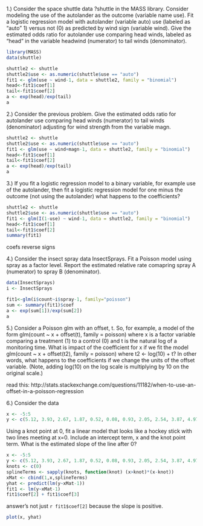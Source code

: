 1.) Consider the space shuttle data ?shuttle in the MASS library. Consider modeling the use of the 
autolander as the outcome (variable name use). Fit a logistic regression model with autolander 
(variable auto) use (labeled as "auto" 1) versus not (0) as predicted by wind sign (variable wind). 
Give the estimated odds ratio for autolander use comparing head winds, labeled as "head" in the 
variable headwind (numerator) to tail winds (denominator). 

```r
library(MASS)
data(shuttle)

shuttle2 <- shuttle
shuttle2$use <- as.numeric(shuttle$use == "auto")
fit1 <- glm(use ~ wind-1, data = shuttle2, family = "binomial")
head<-fit1$coef[1]
tail<-fit1$coef[2]
a <- exp(head)/exp(tail)
a
```

2.) Consider the previous problem. Give the estimated odds ratio for autolander use comparing head winds (numerator) to tail winds (denominator) adjusting for wind strength from the variable magn.

```r
shuttle2 <- shuttle
shuttle2$use <- as.numeric(shuttle$use == "auto")
fit1 <- glm(use ~ wind+magn-1, data = shuttle2, family = "binomial")
head<-fit1$coef[1]
tail<-fit1$coef[2]
a <- exp(head)/exp(tail)
a
```

3.)  If you fit a logistic regression model to a binary variable, for example use of the autolander, then fit a logistic regression model for one minus the outcome (not using the autolander) what happens to the coefficients?

```r
shuttle2 <- shuttle
shuttle2$use <- as.numeric(shuttle$use == "auto")
fit1 <- glm(I(1-use) ~ wind-1, data = shuttle2, family = "binomial")
head<-fit1$coef[1]
tail<-fit1$coef[2]
summary(fit1)
```

coefs reverse signs

4.)  Consider the insect spray data InsectSprays. Fit a Poisson model using spray as a factor level. Report the estimated relative rate comapring spray A (numerator) to spray B (denominator).

```r
data(InsectSprays)
i <- InsectSprays

fit1<-glm(i$count~i$spray-1, family="poisson")
sum <- summary(fit1)$coef
a <- exp(sum[1])/exp(sum[2])
a
```

5.)  Consider a Poisson glm with an offset, t. So, for example, a model of the form glm(count ~ x + offset(t), family = poisson) where x is a factor variable comparing a treatment (1) to a control (0) and t is the natural log of a monitoring time. What is impact of the coefficient for x if we fit the model glm(count ~ x + offset(t2), family = poisson) where t2 <- log(10) + t? In other words, what happens to the coefficients if we change the units of the offset variable. (Note, adding log(10) on the log scale is multiplying by 10 on the original scale.)

read this:  http://stats.stackexchange.com/questions/11182/when-to-use-an-offset-in-a-poisson-regression

6.)  Consider the data
```r
x <- -5:5
y <- c(5.12, 3.93, 2.67, 1.87, 0.52, 0.08, 0.93, 2.05, 2.54, 3.87, 4.97)
```

Using a knot point at 0, fit a linear model that looks like a hockey stick with two lines meeting at x=0. Include an intercept term, x and the knot point term. What is the estimated slope of the line after 0?

```r
x <- -5:5
y <- c(5.12, 3.93, 2.67, 1.87, 0.52, 0.08, 0.93, 2.05, 2.54, 3.87, 4.97)
knots <- c(0)
splineTerms <- sapply(knots, function(knot) (x>knot)*(x-knot))
xMat <- cbind(1,x,splineTerms)
yhat <- predict(lm(y~xMat-1))
fit1 <- lm(y~xMat-1)
fit1$coef[2] + fit1$coef[3]
```

answer's not just `r fit1$coef[2]` because the slope is positive. 

```r
plot(x, yhat)
```

